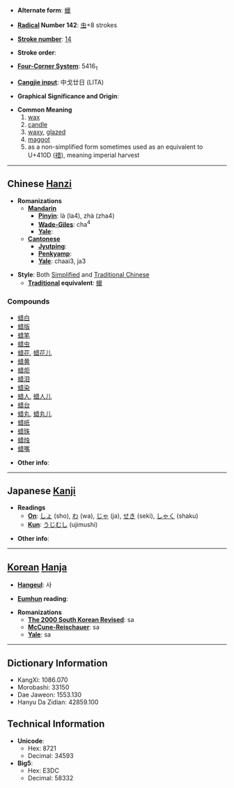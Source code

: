 * '''Alternate form''': [[蠟]]

* '''[[Wiktionary:Chinese radical index| Radical]] Number 142''': [[Wiktionary:Chinese radical index 虫|虫]]+8 strokes

* '''[[Wiktionary:Chinese total strokes index|Stroke number]]''': [[Wiktionary:Chinese total strokes index 14|14]]

* '''Stroke order''': 

* '''[[Wiktionary:Chinese four corner index|Four-Corner System]]''': 5416<sub>1</sub>

* '''[[Wiktionary:Chinese Cangjie index|Cangjie input]]''': 中戈廿日 (LITA)

* '''Graphical Significance and Origin''': 

* '''Common Meaning'''
*# [[wax]]
*# [[candle]]
*# [[waxy]], [[glazed]]
*# [[maggot]]
*# as a non-simplified form sometimes used as an equivalent to U+410D ([[䄍]]), meaning imperial harvest


----

== Chinese [[Hanzi]] ==

* '''Romanizations'''
** '''[[Mandarin]]'''
*** '''[[Pinyin]]''': là (la4), zhà (zha4)
*** '''[[Wade-Giles]]''': cha<sup>4</sup>
*** '''[[Yale]]''': 
** '''[[Cantonese]]'''
*** '''[[Jyutping]]''':
*** '''[[Penkyamp]]''': 
*** '''[[Yale]]''': chaai3, ja3

* '''Style''': Both [[Simplified Chinese|Simplified]] and [[Traditional Chinese]]
** '''[[Traditional Chinese|Traditional]] equivalent''': [[蠟]]

===Compounds===
*[[蜡白]]
*[[蜡版]]
*[[蜡笔]]
*[[蜡虫]]
*[[蜡花]], [[蜡花儿]]
*[[蜡黄]]
*[[蜡炬]]
*[[蜡泪]]
*[[蜡染]]
*[[蜡人]], [[蜡人儿]]
*[[蜡台]]
*[[蜡丸]], [[蜡丸儿]]
*[[蜡纸]]
*[[蜡珠]]
*[[蜡烛]]
*[[蜡嘴]]

* '''Other info''': 

----

== Japanese [[Kanji]] ==

* '''Readings'''
** '''[[On]]''': [[しょ]] (sho), [[わ]] (wa), [[じゃ]] (ja), [[せき]] (seki), [[しゃく]] (shaku)
** '''[[Kun]]''': [[うじむし]] (ujimushi)

* '''Other info''':  

----

== [[Korean]] [[Hanja]] ==

* '''[[Hangeul]]''': 사

* '''[[Eumhun]] reading''': 

* '''Romanizations'''
** '''[[The 2000 South Korean Revised Romanization|The 2000 South Korean Revised]]''': sa
** '''[[McCune-Reischauer]]''': sa
** '''[[Yale]]''': sa

----

== Dictionary Information ==

* KangXi: 1086.070
* Morobashi: 33150
* Dae Jaweon: 1553.130
* Hanyu Da Zidian: 42859.100

== Technical Information ==

* '''Unicode''':
** Hex: 8721
** Decimal: 34593
* '''Big5''':
** Hex: E3DC
** Decimal: 58332